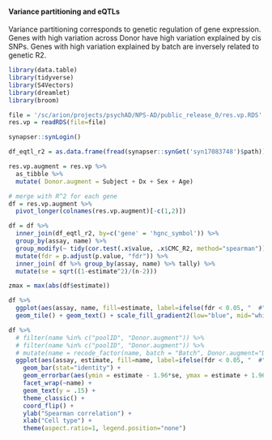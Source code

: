 
#### Variance partitioning and eQTLs
Variance partitioning corresponds to genetic regulation of gene expression.  Genes with high variation across Donor have high variation explained by cis SNPs.  Genes with high variation explained by batch are inversely related to genetic R2.
```r

library(data.table)
library(tidyverse)
library(S4Vectors)
library(dreamlet)
library(broom)

file = '/sc/arion/projects/psychAD/NPS-AD/public_release_0/res.vp.RDS'
res.vp = readRDS(file=file)

synapser::synLogin()

df_eqtl_r2 = as.data.frame(fread(synapser::synGet('syn17083748')$path))

res.vp.augment = res.vp %>%
  as_tibble %>%
  mutate( Donor.augment = Subject + Dx + Sex + Age)

# merge with R^2 for each gene 
df = res.vp.augment %>% 
  pivot_longer(colnames(res.vp.augment)[-c(1,2)]) 

df = df %>% 
  inner_join(df_eqtl_r2, by=c('gene' = 'hgnc_symbol')) %>% 
  group_by(assay, name) %>% 
  group_modify(~ tidy(cor.test(.x$value, .x$CMC_R2, method="spearman"))) %>%
  mutate(fdr = p.adjust(p.value, "fdr")) %>%
  inner_join( df %>% group_by(assay, name) %>% tally) %>%
  mutate(se = sqrt((1-estimate^2)/(n-2)))

zmax = max(abs(df$estimate))

df %>%
  ggplot(aes(assay, name, fill=estimate, label=ifelse(fdr < 0.05, "  #", ''))) +
  geom_tile() + geom_text() + scale_fill_gradient2(low="blue", mid="white", high="red", limits=c(-zmax, zmax)) + theme_classic() + theme(axis.text.x = element_text(angle = 75, vjust = 1, hjust=1))

df %>%
  # filter(name %in% c("poolID", "Donor.augment")) %>%
  # filter(name %in% c("poolID", "Donor.augment")) %>%
  # mutate(name = recode_factor(name, batch = "Batch", Donor.augment="Donor.augment")) %>%
  ggplot(aes(assay, estimate, fill=name, label=ifelse(fdr < 0.05, "  #", ''))) +
    geom_bar(stat="identity") +
    geom_errorbar(aes(ymin = estimate - 1.96*se, ymax = estimate + 1.96*se), width=0) +
    facet_wrap(~name) + 
    geom_text(y = .15) + 
    theme_classic() +
    coord_flip() +
    ylab("Spearman correlation") +
    xlab("Cell type") +
    theme(aspect.ratio=1, legend.position="none")



```
